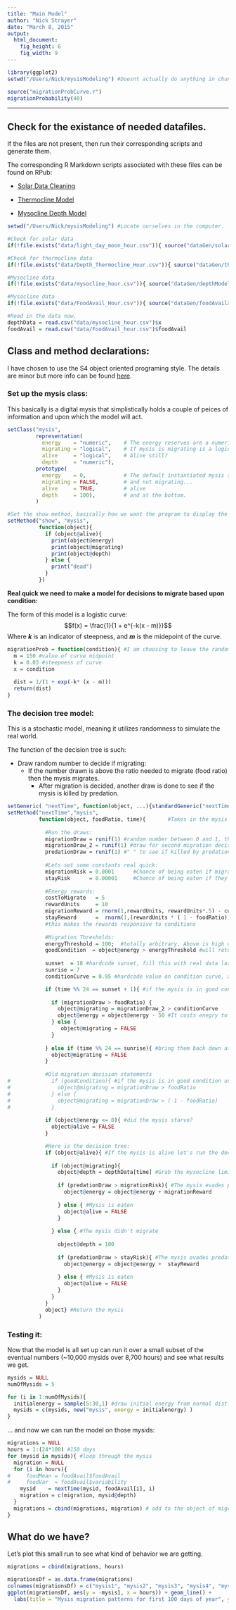 ```yaml
---
title: "Main Model"
author: "Nick Strayer"
date: "March 8, 2015"
output:
  html_document:
    fig_height: 6
    fig_width: 9
---
```


```r
library(ggplot2)
setwd("/Users/Nick/mysisModeling") #Doesnt actually do anything in chunks.

source("migrationProbCurve.r")
migrationProbability(40)
```
---

## Check for the existance of needed datafiles. 

If the files are not present, then run their corresponding scripts and generate them. 

The corresponding R Markdown scripts associated with these files can be found on RPub: 

  - [Solar Data Cleaning](http://rpubs.com/nstrayer/64339)
  
  - [Thermocline Model](http://rpubs.com/nstrayer/thermoclineModel)

  - [Mysocline Depth Model](http://rpubs.com/nstrayer/64310)

```r
setwd("/Users/Nick/mysisModeling") #Locate ourselves in the computer. 

#Check for solar data
if(!file.exists("data/light_day_moon_hour.csv")){ source("dataGen/solarData.r") } 

#Check for thermocline data
if(!file.exists("data/Depth_Thermocline_Hour.csv")){ source("dataGen/thermoclineLevels.r") } 

#Mysocline data
if(!file.exists("data/mysocline_hour.csv")){ source("dataGen/depthModel.r") }

#Mysocline data
if(!file.exists("data/FoodAvail_Hour.csv")){ source("dataGen/foodAvailability.r") }

#Read in the data now. 
depthData = read.csv("data/mysocline_hour.csv")$x
foodAvail = read.csv("data/FoodAvail_hour.csv")$foodAvail
```

## Class and method declarations: 

I have chosen to use the S4 object oriented programing style. The details are minor but more info can be found [here](https://www.stat.auckland.ac.nz/~stat782/downloads/08-Objects.pdf). 

### Set up the mysis class: 

This basically is a digital mysis that simplistically holds a couple of peices of information and upon which the model will act. 

```r
setClass("mysis",
         representation(
           energy    = "numeric",    # The energy reserves are a numeric value
           migrating = "logical",    # If mysis is migrating is a logical value
           alive     = "logical",    # Alive still?
           depth     = "numeric"),   
         prototype(
           energy    = 0,            # The default instantiated mysis starts with zero energy...
           migrating = FALSE,        # and not migrating...
           alive     = TRUE,         # alive
           depth     = 100),         # and at the bottom.  
         )

#Set the show method, basically how we want the program to display the info about the mysis on calling. 
setMethod("show", "mysis", 
          function(object){
            if (object@alive){
              print(object@energy)
              print(object@migrating)
              print(object@depth)
            } else {
              print("dead")
            }
          })

```

__Real quick we need to make a model for decisions to migrate based upon condition:__

The form of this model is a logistic curve: 
$$f(x) = \frac{1}{1 + e^{-k(x - m)}}$$
Where __$k$__ is an indicator of steepness, and __$m$__ is the midepoint of the curve.

```r
migrationProb = function(condition){ #I am choosing to leave the random roll outside of script for continuity, could be changed
  m = 150 #value of curve midpoint
  k = 0.03 #steepness of curve
  x = condition 
  
  dist = 1/(1 + exp(-k* (x - m)))   
  return(dist)
}
```
 


### The decision tree model: 

This is a stochastic model, meaning it utilizes randomness to simulate the real world. 

The function of the decision tree is such: 

- Draw random number to decide if migrating: 
  - If the number drawn is above the ratio needed to migrate (food ratio) then the mysis migrates. 
    - After migration is decided, another draw is done to see if the mysis is killed by predation. 


```r
setGeneric( "nextTime", function(object, ...){standardGeneric("nextTime")})
setMethod("nextTime","mysis", 
          function(object, foodRatio, time){       #Takes in the mysis object and the ratio of food quality at a given time. 
            
            #Run the draws: 
            migrationDraw = runif(1) #random number between 0 and 1, this will be used for the migration decision
            migrationDraw_2 = runif(1) #draw for second migration decision, this time compared to logistic curve
            predationDraw = runif(1) #" " to see if killed by predation
            
            #Lets set some constants real quick: 
            migrationRisk = 0.0001      #Chance of being eaten if migrating
            stayRisk      = 0.00001     #Chance of being eaten if they stay on the bottom
            
            #Energy rewards:
            costToMigrate   = 5
            rewardUnits     = 10
            migrationReward = rnorm(1,rewardUnits, rewardUnits*.5) - costToMigrate
            stayReward      =  rnorm(1,(rewardUnits * ( 1 - foodRatio)), rewardUnits*.5) 
            #this makes the rewards responsive to conditions
            
            #Migration Thresholds: 
            energyThreshold = 100;  #totally arbitrary. Above is high cond, below is low. 
            goodCondition  = object@energy > energyThreshold #will return true if high condition, false if low. 
            
            sunset  = 18 #hardcode sunset, fill this with real data later. 
            sunrise = 7
            conditionCurve = 0.95 #hardcode value on condition curve, again fill value from model later. 

            if (time %% 24 == sunset + 1){ #if the mysis is in good condition use standard migration chance, if bad use 1 - chance
              
              if (migrationDraw > foodRatio) {
                object@migrating = migrationDraw_2 > conditionCurve 
                object@energy = object@energy - 50 #It costs enegry to swim up and down. 
              } else {
                 object@migrating = FALSE
              }
              
            } else if (time %% 24 == sunrise){ #bring them back down at sunrise. 
              object@migrating = FALSE
            }
            
            #Old migration decision statements
#             if (goodCondition){ #if the mysis is in good condition use standard migration chance, if bad use 1 - chance
#               object@migrating = migrationDraw > foodRatio
#             } else {
#               object@migrating = migrationDraw > ( 1 - foodRatio)
#             }
            
            if (object@energy <= 0){ #did the mysis starve?
              object@alive = FALSE
            }     

            #Here is the decision tree:
            if (object@alive){ #If the mysis is alive let's run the decision tree
  
              if (object@migrating){ 
                object@depth = depthData[time] #Grab the mysocline limit at this hour 
                
                if (predationDraw > migrationRisk){ #The mysis evades predation
                  object@energy = object@energy + migrationReward 
                
                } else { #Mysis is eaten
                  object@alive = FALSE
                }
                
              } else { #The mysis didn't migrate
                
                object@depth = 100
                
                if (predationDraw > stayRisk){ #The mysis evades predation
                  object@energy = object@energy +  stayReward
                  
                } else { #Mysis is eaten
                  object@alive = FALSE
                }
              }
            }
            object} #Return the mysis
          )

```


### Testing it: 

Now that the model is all set up can run it over a small subset of the eventual numbers (~10,000 mysids over 8,700 hours) and see what results we get. 

```r
mysids = NULL
numOfMysids = 5

for (i in 1:numOfMysids){
  initialenergy = sample(5:30,1) #draw initial energy from normal dist centered at 30 with stdev of 5. 
  mysids = c(mysids, new("mysis", energy = initialenergy) )
}
```

... and now we can run the model on those mysids: 

```r
migrations = NULL
hours = 1:(24*100) #150 days
for (mysid in mysids){ #loop through the mysis
  migration = NULL 
  for (i in hours){
#     foodMean = foodAvail$foodAvail
#     foodVar  = foodAvail$variability
    mysid    = nextTime(mysid, foodAvail[i], i)
    migration = c(migration, mysid@depth)
  }
  migrations = cbind(migrations, migration) # add to the object of migrations. 
} 
```

## What do we have?

Let's plot this small run to see what kind of behavior we are getting. 

```r
migrations = cbind(migrations, hours)

migrationsDf = as.data.frame(migrations)
colnames(migrationsDf) = c("mysis1", "mysis2", "mysis3", "mysis4", "mysis5","hours")
ggplot(migrationsDf, aes(y = -mysis1, x = hours)) + geom_line() + 
  labs(title = "Mysis migration patterns for first 100 days of year", y = "Depth below surface")
```